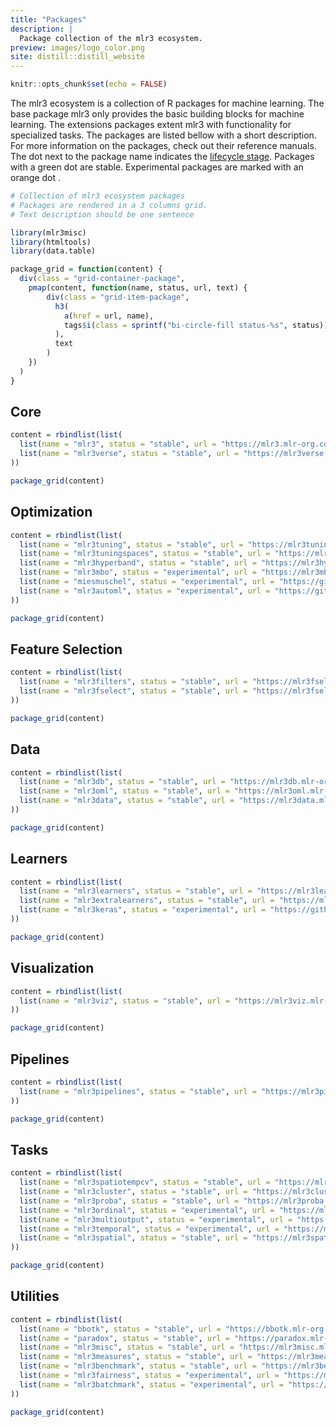 ```yaml
---
title: "Packages"
description: |
  Package collection of the mlr3 ecosystem.
preview: images/logo_color.png
site: distill::distill_website
---
```


```r
knitr::opts_chunk$set(echo = FALSE)
```

The mlr3 ecosystem is a collection of R packages for machine learning.
The base package mlr3 only provides the basic building blocks for machine learning.
The extensions packages extent mlr3 with functionality for specialized tasks.
The packages are listed bellow with a short description.
For more information on the packages, check out their reference manuals.
The dot next to the package name indicates the [lifecycle stage](https://lifecycle.r-lib.org/articles/stages.html).
Packages with a green dot <i class="bi-circle-fill status-stable"></i> are stable.
Experimental packages are marked with an orange dot <i class="bi-circle-fill status-experimental"></i>.

```r
# Collection of mlr3 ecosystem packages
# Packages are rendered in a 3 columns grid.
# Text description should be one sentence

library(mlr3misc)
library(htmltools)
library(data.table)

package_grid = function(content) {
  div(class = "grid-container-package",
    pmap(content, function(name, status, url, text) {
        div(class = "grid-item-package",
          h3(
            a(href = url, name),
            tags$i(class = sprintf("bi-circle-fill status-%s", status))
          ),
          text
        )
    })
  )
}
```

## <i class="bi-house-heart"></i> Core

```r
content = rbindlist(list(
  list(name = "mlr3", status = "stable", url = "https://mlr3.mlr-org.com/", text = "Basic building blocks for machine learning."),
  list(name = "mlr3verse", status = "stable", url = "https://mlr3verse.mlr-org.com/", text = "Meta-package intended to simplify both installation and loading of packages from the mlr3 ecosystem.")
))

package_grid(content)
```


## <i class="bi-sliders"></i> Optimization

```r
content = rbindlist(list(
  list(name = "mlr3tuning", status = "stable", url = "https://mlr3tuning.mlr-org.com/", text = "Hyperparameter tuning for mlr3 learners."),
  list(name = "mlr3tuningspaces", status = "stable", url = "https://mlr3tuningspaces.mlr-org.com/", text = "Collection of search spaces for hyperparameter tuning."),
  list(name = "mlr3hyperband", status = "stable", url = "https://mlr3hyperband.mlr-org.com/", text = "Successive halving and hyperband tuner for mlr3tuning."),
  list(name = "mlr3mbo", status = "experimental", url = "https://mlr3mbo.mlr-org.com/", text = " Model-based optimization for mlr3tuning."),
  list(name = "miesmuschel", status = "experimental", url = "https://github.com/mlr-org/miesmuschel/", text = "Flexible mixed integer evolutionary strategies."),
  list(name = "mlr3automl", status = "experimental", url = "https://github.com/mlr-org/mlr3automl/", text = "Automated machine learning.")
))

package_grid(content)
```

## <i class="bi-funnel"></i> Feature Selection

```r
content = rbindlist(list(
  list(name = "mlr3filters", status = "stable", url = "https://mlr3fselect.mlr-org.com/", text = "Filter feature selection."),
  list(name = "mlr3fselect", status = "stable", url = "https://mlr3fselect.mlr-org.com/", text = "Wrapper feature selection.")
))

package_grid(content)
```

## <i class="bi-hdd"></i> Data

```r
content = rbindlist(list(
  list(name = "mlr3db", status = "stable", url = "https://mlr3db.mlr-org.com/", text = "Data backend to transparently work with databases."),
  list(name = "mlr3oml", status = "stable", url = "https://mlr3oml.mlr-org.com/", text = "Connector to OpenML."),
  list(name = "mlr3data", status = "stable", url = "https://mlr3data.mlr-org.com/", text = "Data sets and tasks.")
))

package_grid(content)
```

## <i class="bi-pen"></i> Learners

```r
content = rbindlist(list(
  list(name = "mlr3learners", status = "stable", url = "https://mlr3learners.mlr-org.com/", text = "Essential learners for mlr3, maintained by the mlr-org team."),
  list(name = "mlr3extralearners", status = "stable", url = "https://mlr3extralearners.mlr-org.com/", text = "Extra learners for mlr3, implemented by the community."),
  list(name = "mlr3keras", status = "experimental", url = "https://github.com/mlr-org/mlr3keras/", text = "Deep learning with Keras.")
))

package_grid(content)
```

## <i class="bi-bar-chart-line"></i> Visualization

```r
content = rbindlist(list(
  list(name = "mlr3viz", status = "stable", url = "https://mlr3viz.mlr-org.com/", text = "Visualizations for tasks, predictions, resample results and benchmarks.")
))

package_grid(content)
```

## <i class="bi-share"></i> Pipelines

```r
content = rbindlist(list(
  list(name = "mlr3pipelines", status = "stable", url = "https://mlr3pipelines.mlr-org.com/", text = "Dataflow programming toolkit.")
))

package_grid(content)
```

## <i class="bi-list-task"></i> Tasks

```r
content = rbindlist(list(
  list(name = "mlr3spatiotempcv", status = "stable", url = "https://mlr3spatiotempcv.mlr-org.com/", text = "Spatiotemporal resampling and visualization methods."),
  list(name = "mlr3cluster", status = "stable", url = "https://mlr3cluster.mlr-org.com/", text = "Cluster analysis."),
  list(name = "mlr3proba", status = "stable", url = "https://mlr3proba.mlr-org.com/", text = "Probabilistic predictions."),
  list(name = "mlr3ordinal", status = "experimental", url = "https://mlr3ordinal.mlr-org.com/", text = "Ordinal regression."),
  list(name = "mlr3multioutput", status = "experimental", url = "https://github.com/mlr-org/mlr3multioutput", text = "Storing and working with multi-output tasks."),
  list(name = "mlr3temporal", status = "experimental", url = "https://mlr3temporal.mlr-org.com/", text = "Time series analysis."),
  list(name = "mlr3spatial", status = "stable", url = "https://mlr3spatial.mlr-org.com/", text = "Spatial data backends and prediction functions.")
))

package_grid(content)
```

## <i class="bi-balloon"></i> Utilities

```r
content = rbindlist(list(
  list(name = "bbotk", status = "stable", url = "https://bbotk.mlr-org.com/", text = "Black-box optimization toolkit."),
  list(name = "paradox", status = "stable", url = "https://paradox.mlr-org.com/", text = "Universal parameter space description and tools."),
  list(name = "mlr3misc", status = "stable", url = "https://mlr3misc.mlr-org.com/", text = "Miscellaneous helper functions."),
  list(name = "mlr3measures", status = "stable", url = "https://mlr3measures.mlr-org.com/", text = "Performance measures for supervised learning."),
  list(name = "mlr3benchmark", status = "stable", url = "https://mlr3benchmark.mlr-org.com/", text = "Analysis and tools for benchmarking."),
  list(name = "mlr3fairness", status = "experimental", url = "https://mlr3fairness.mlr-org.com/", text = "Machine learning fairness."),
  list(name = "mlr3batchmark", status = "experimental", url = "https://github.com/mlr-org/mlr3batchmark/", text = "Connector between mlr3 and batchtools.")
))

package_grid(content)
```
